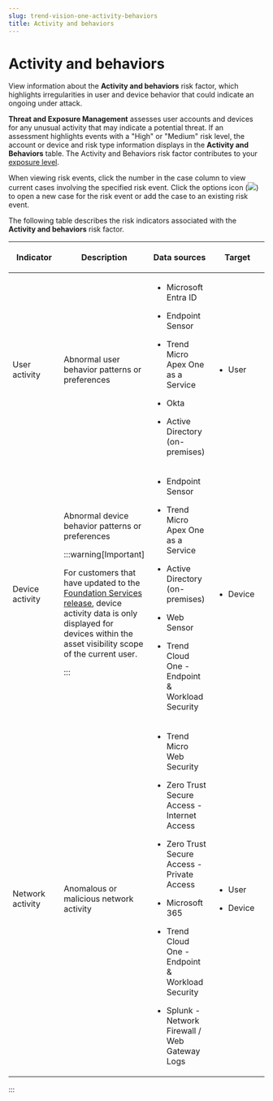 ```yaml
---
slug: trend-vision-one-activity-behaviors
title: Activity and behaviors
---
```

# Activity and behaviors

View information about the **Activity and behaviors** risk factor, which highlights irregularities in user and device behavior that could indicate an ongoing under attack.

**Threat and Exposure Management** assesses user accounts and devices for any unusual activity that may indicate a potential threat. If an assessment highlights events with a "High" or "Medium" risk level, the account or device and risk type information displays in the **Activity and Behaviors** table. The Activity and Behaviors risk factor contributes to your [exposure level](exposure-overview.mdx).

When viewing risk events, click the number in the case column to view current cases involving the specified risk event. Click the options icon (![](/images/options=ddb0b67f-0654-4aa5-8bc7-48ec554c5448.webp)) to open a new case for the risk event or add the case to an existing risk event.

The following table describes the risk indicators associated with the **Activity and behaviors** risk factor.

<table>
<colgroup>
<col style="width: 25%" />
<col style="width: 25%" />
<col style="width: 25%" />
<col style="width: 25%" />
</colgroup>
<thead>
<tr>
<th><p>Indicator</p></th>
<th><p>Description</p></th>
<th><p>Data sources</p></th>
<th><p>Target</p></th>
</tr>
</thead>
<tbody>
<tr>
<td><p>User activity</p></td>
<td><p>Abnormal user behavior patterns or preferences</p></td>
<td><ul>
<li><p>Microsoft Entra ID</p></li>
<li><p>Endpoint Sensor</p></li>
<li><p>Trend Micro Apex One as a Service</p></li>
<li><p>Okta</p></li>
<li><p>Active Directory (on-premises)</p></li>
</ul></td>
<td><ul>
<li><p>User</p></li>
</ul></td>
</tr>
<tr>
<td><p>Device activity</p></td>
<td><p>Abnormal device behavior patterns or preferences</p>


:::warning[Important]

<p>For customers that have updated to the <a href="trend-vision-one-update-foundation-services-release">Foundation Services release</a>, device activity data is only displayed for devices within the asset visibility scope of the current user.</p>


:::

</td>
<td><ul>
<li><p>Endpoint Sensor</p></li>
<li><p>Trend Micro Apex One as a Service</p></li>
<li><p>Active Directory (on-premises)</p></li>
<li><p>Web Sensor</p></li>
<li><p>Trend Cloud One - Endpoint &amp; Workload Security</p></li>
</ul></td>
<td><ul>
<li><p>Device</p></li>
</ul></td>
</tr>
<tr>
<td><p>Network activity</p></td>
<td><p>Anomalous or malicious network activity</p></td>
<td><ul>
<li><p>Trend Micro Web Security</p></li>
<li><p>Zero Trust Secure Access - Internet Access</p></li>
<li><p>Zero Trust Secure Access - Private Access</p></li>
<li><p>Microsoft 365</p></li>
<li><p>Trend Cloud One - Endpoint &amp; Workload Security</p></li>
<li><p>Splunk - Network Firewall / Web Gateway Logs</p></li>
</ul></td>
<td><ul>
<li><p>User</p></li>
<li><p>Device</p></li>
</ul></td>
</tr>
</tbody>
</table>
:::
